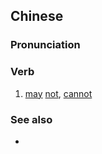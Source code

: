 ==Chinese==
{{zh-forms|type=12}}

===Pronunciation===
{{zh-pron
|c=m4 ho2 ji5
|cat=v
}}

===Verb===
{{zh-verb}}

# {{lb|zh|Cantonese}} [[may]] [[not]], [[cannot]]

===See also===
* {{zh-l|不可以}}